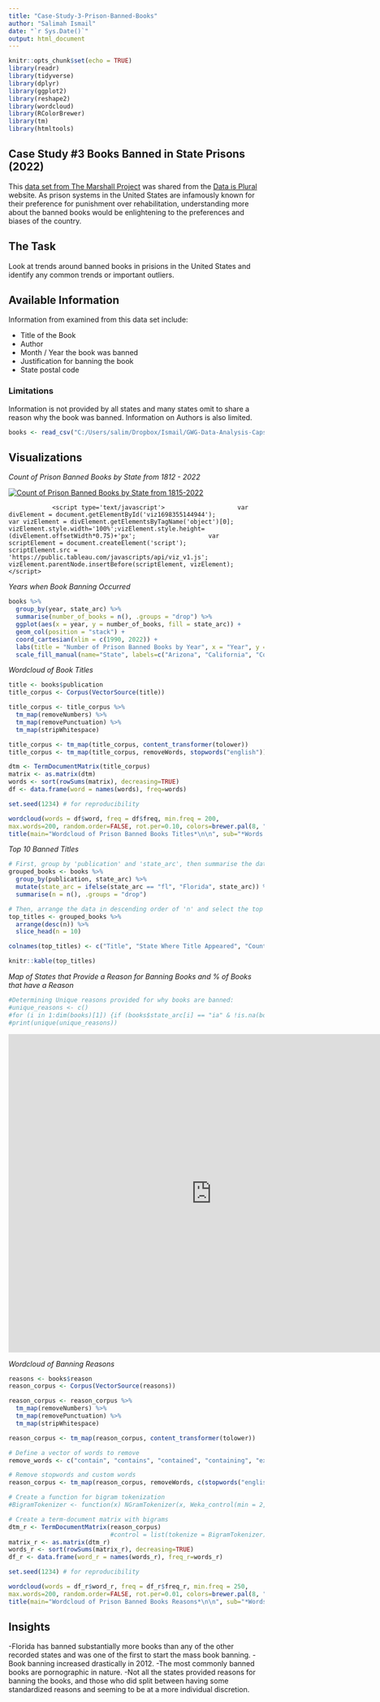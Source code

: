 ```yaml
---
title: "Case-Study-3-Prison-Banned-Books"
author: "Salimah Ismail"
date: "`r Sys.Date()`"
output: html_document
---
```


```r
knitr::opts_chunk$set(echo = TRUE)
library(readr)
library(tidyverse)
library(dplyr)
library(ggplot2)
library(reshape2)
library(wordcloud)
library(RColorBrewer)
library(tm)
library(htmltools)
```

## Case Study #3 Books Banned in State Prisons (2022)

This [data set from The Marshall Project](https://observablehq.com/@themarshallproject/prison-banned-books) was shared from the [Data is Plural](https://www.data-is-plural.com/archive/2023-01-04-edition/) website. As prison systems in the United States are infamously known for their preference for punishment over rehabilitation, understanding more about the banned books would be enlightening to the preferences and biases of the country.   

## The Task
Look at trends around banned books in prisions in the United States and identify any common trends or important outliers. 

## Available Information
Information from examined from this data set include:

* Title of the Book
* Author
* Month / Year the book was banned 
* Justification for banning the book 
* State postal code

### Limitations
Information is not provided by all states and many states omit to share a reason why the book was banned. Information on Authors is also limited.    

```r
books <- read_csv("C:/Users/salim/Dropbox/Ismail/GWG-Data-Analysis-Capstone-Projects/Banned Books Data/banned_book_data_combined_lists.csv")
```

## Visualizations

*Count of Prison Banned Books by State from 1812 - 2022*

<div class='tableauPlaceholder' id='viz1698355144944' style='position: relative'><noscript><a href='#'><img alt='Count of Prison Banned Books by State from 1815-2022 ' src='https:&#47;&#47;public.tableau.com&#47;static&#47;images&#47;Ca&#47;Case-Study-3-Prison-Banned-Books&#47;Sheet1&#47;1_rss.png' style='border: none' /></a></noscript><object class='tableauViz'  style='display:none;'><param name='host_url' value='https%3A%2F%2Fpublic.tableau.com%2F' /> <param name='embed_code_version' value='3' /> <param name='site_root' value='' /><param name='name' value='Case-Study-3-Prison-Banned-Books&#47;Sheet1' /><param name='tabs' value='no' /><param name='toolbar' value='yes' /><param name='static_image' value='https:&#47;&#47;public.tableau.com&#47;static&#47;images&#47;Ca&#47;Case-Study-3-Prison-Banned-Books&#47;Sheet1&#47;1.png' /> <param name='animate_transition' value='yes' /><param name='display_static_image' value='yes' /><param name='display_spinner' value='yes' /><param name='display_overlay' value='yes' /><param name='display_count' value='yes' /><param name='language' value='en-US' /></object></div>                <script type='text/javascript'>                    var divElement = document.getElementById('viz1698355144944');                    var vizElement = divElement.getElementsByTagName('object')[0];                    vizElement.style.width='100%';vizElement.style.height=(divElement.offsetWidth*0.75)+'px';                    var scriptElement = document.createElement('script');                    scriptElement.src = 'https://public.tableau.com/javascripts/api/viz_v1.js';                    vizElement.parentNode.insertBefore(scriptElement, vizElement);                </script>

*Years when Book Banning Occurred*


```r
books %>% 
  group_by(year, state_arc) %>% 
  summarise(number_of_books = n(), .groups = "drop") %>% 
  ggplot(aes(x = year, y = number_of_books, fill = state_arc)) + 
  geom_col(position = "stack") +
  coord_cartesian(xlim = c(1990, 2022)) +
  labs(title = "Number of Prison Banned Books by Year", x = "Year", y = "Number of Books", fill = "State") +
  scale_fill_manual(name="State", labels=c("Arizona", "California", "Connecticut", "Florida", "Georgia", "Iowa", "Illinois","Kansas", "Michigan", "Missouri", "Montana", "North Carolina","Rhode Island", "Texas", "Wisconsin"), values = c("#1f77b4","#aec7e8","#ff7f0e","#ffbb78","#2ca02c","#98df8a","#d62728","#ff9896","#9467bd","#c5b0d5","#8c564b","#c49c94","#e377c2","#17becf","#7f7f7f"))
```



*Wordcloud of Book Titles*

```r
title <- books$publication
title_corpus <- Corpus(VectorSource(title)) 

title_corpus <- title_corpus %>%
  tm_map(removeNumbers) %>%
  tm_map(removePunctuation) %>%
  tm_map(stripWhitespace)

title_corpus <- tm_map(title_corpus, content_transformer(tolower))
title_corpus <- tm_map(title_corpus, removeWords, stopwords("english"))

dtm <- TermDocumentMatrix(title_corpus)
matrix <- as.matrix(dtm)
words <- sort(rowSums(matrix), decreasing=TRUE)
df <- data.frame(word = names(words), freq=words)

set.seed(1234) # for reproducibility 

wordcloud(words = df$word, freq = df$freq, min.freq = 200,
max.words=200, random.order=FALSE, rot.per=0.10, colors=brewer.pal(8, "Dark2"))
title(main="Wordcloud of Prison Banned Books Titles*\n\n", sub="*Words that appear at least 200 times.")

```



*Top 10 Banned Titles*

```r
# First, group by 'publication' and 'state_arc', then summarise the data
grouped_books <- books %>%
  group_by(publication, state_arc) %>%
  mutate(state_arc = ifelse(state_arc == "fl", "Florida", state_arc)) %>%
  summarise(n = n(), .groups = "drop")

# Then, arrange the data in descending order of 'n' and select the top 10 publications
top_titles <- grouped_books %>%
  arrange(desc(n)) %>%
  slice_head(n = 10)

colnames(top_titles) <- c("Title", "State Where Title Appeared", "Count")

knitr::kable(top_titles)
```



*Map of States that Provide a Reason for Banning Books and % of Books that have a Reason*
```r
#Determining Unique reasons provided for why books are banned: 
#unique_reasons <- c()
#for (i in 1:dim(books)[1]) {if (books$state_arc[i] == "ia" & !is.na(books$reason[i])){unique_reasons <- c(unique_reasons, books$reason[i])}}
#print(unique(unique_reasons))
```
<center>
<iframe src="https://public.tableau.com/views/Case-Study-3-Prison-Banned-Books-Reason/Sheet1?:language=en-US&:display_count=n&:origin=viz_share_link" width="800" height="627" frameborder="0"></iframe>
</center>

*Wordcloud of Banning Reasons*

```r
reasons <- books$reason
reason_corpus <- Corpus(VectorSource(reasons)) 

reason_corpus <- reason_corpus %>%
  tm_map(removeNumbers) %>%
  tm_map(removePunctuation) %>%
  tm_map(stripWhitespace)

reason_corpus <- tm_map(reason_corpus, content_transformer(tolower))

# Define a vector of words to remove
remove_words <- c("contain", "contains", "contained", "containing", "excluded", "book", "books") # Add more variations if needed

# Remove stopwords and custom words
reason_corpus <- tm_map(reason_corpus, removeWords, c(stopwords("english"), remove_words))

# Create a function for bigram tokenization
#BigramTokenizer <- function(x) NGramTokenizer(x, Weka_control(min = 2, max = 5))

# Create a term-document matrix with bigrams
dtm_r <- TermDocumentMatrix(reason_corpus) 
                            #control = list(tokenize = BigramTokenizer))
matrix_r <- as.matrix(dtm_r)
words_r <- sort(rowSums(matrix_r), decreasing=TRUE)
df_r <- data.frame(word_r = names(words_r), freq_r=words_r)

set.seed(1234) # for reproducibility 

wordcloud(words = df_r$word_r, freq = df_r$freq_r, min.freq = 250,
max.words=200, random.order=FALSE, rot.per=0.01, colors=brewer.pal(8, "Dark2"))
title(main="Wordcloud of Prison Banned Books Reasons*\n\n", sub="*Words/Phrases that appear at least 250 times.")

```


## Insights
-Florida has banned substantially more books than any of the other recorded states and was one of the first to start the mass book banning. -Book banning increased drastically in 2012. 
-The most commonly banned books are pornographic in nature. 
-Not all the states provided reasons for banning the books, and those who did split between having some standardized reasons and seeming to be at a more individual discretion. 

